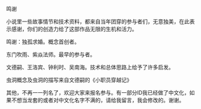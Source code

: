 

鸣谢

小说里一些故事情节和技术资料，都来自当年团穿的参与者们，无意独美，在此表示感谢，你们的创造力给了这部作品无限的生机和活力。

鸣谢：独孤求婚。概念首创者。

东门吹雨、紫焱法师。最早的参与者。

文德嗣、王洛宾、钟利时、吴南海。技术和总体思路上给予了许多启发。

虫洞概念及虫洞的描写来自文德嗣的《小职员穿越记》

其他，不再一一列名了，欢迎大家来报名参与。有一部分ID我已经做了中文化，如果不想当龙套的或者对中文化名字不满的，请给我留言，我会修改的。谢谢。

